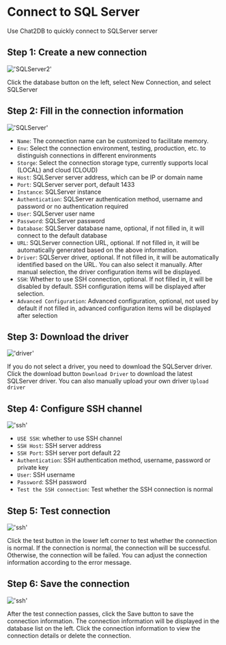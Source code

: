 # Connect to SQL Server

Use Chat2DB to quickly connect to SQLServer server

## Step 1: Create a new connection

!['SQLServer2'](/image/connection/SQLServer2.png)

Click the database button on the left, select New Connection, and select SQLServer


## Step 2: Fill in the connection information

!['SQLServer'](/image/connection/SQLServer.png)

- `Name`: The connection name can be customized to facilitate memory.
- `Env`: Select the connection environment, testing, production, etc. to distinguish connections in different environments
- `Storge`: Select the connection storage type, currently supports local (LOCAL) and cloud (CLOUD)
- `Host`: SQLServer server address, which can be IP or domain name
- `Port`: SQLServer server port, default 1433
- `Instance`: SQLServer instance
- `Authentication`: SQLServer authentication method, username and password or no authentication required
- `User`: SQLServer user name
- `Password`: SQLServer password
- `Database`: SQLServer database name, optional, if not filled in, it will connect to the default database
- `URL`: SQLServer connection URL, optional. If not filled in, it will be automatically generated based on the above information.
- `Driver`: SQLServer driver, optional. If not filled in, it will be automatically identified based on the URL. You can also select it manually. After manual selection, the driver configuration items will be displayed.
- `SSH`: Whether to use SSH connection, optional. If not filled in, it will be disabled by default. SSH configuration items will be displayed after selection.
- `Advanced Configuration`: Advanced configuration, optional, not used by default if not filled in, advanced configuration items will be displayed after selection

## Step 3: Download the driver

!['driver'](/image/connection/driver.png)

If you do not select a driver, you need to download the SQLServer driver. Click the download button `Download Driver` to download the latest SQLServer driver. You can also manually upload your own driver `Upload driver`

## Step 4: Configure SSH channel

!['ssh'](/image/connection/ssh.png)
- `USE SSH`: whether to use SSH channel
- `SSH Host`: SSH server address
- `SSH Port`: SSH server port default 22
- `Authentication`: SSH authentication method, username, password or private key
- `User`: SSH username
- `Password`: SSH password
- `Test the SSH connection`: Test whether the SSH connection is normal

## Step 5: Test connection

!['ssh'](/image/connection/test.png)

Click the test button in the lower left corner to test whether the connection is normal. If the connection is normal, the connection will be successful. Otherwise, the connection will be failed. You can adjust the connection information according to the error message.

## Step 6: Save the connection
!['ssh'](/image/connection/test.png)

After the test connection passes, click the Save button to save the connection information. The connection information will be displayed in the database list on the left. Click the connection information to view the connection details or delete the connection.
